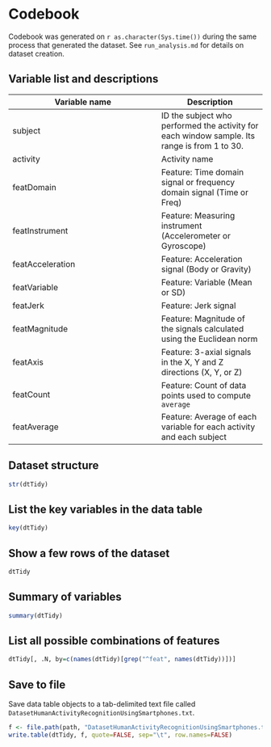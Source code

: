 Codebook
========
Codebook was generated on `r as.character(Sys.time())` during the same process that generated the dataset. See `run_analysis.md` for details on dataset creation.

Variable list and descriptions
------------------------------

Variable name    | Description
-----------------|------------
subject          | ID the subject who performed the activity for each window sample. Its range is from 1 to 30.
activity         | Activity name
featDomain       | Feature: Time domain signal or frequency domain signal (Time or Freq)
featInstrument   | Feature: Measuring instrument (Accelerometer or Gyroscope)
featAcceleration | Feature: Acceleration signal (Body or Gravity)
featVariable     | Feature: Variable (Mean or SD)
featJerk         | Feature: Jerk signal
featMagnitude    | Feature: Magnitude of the signals calculated using the Euclidean norm
featAxis         | Feature: 3-axial signals in the X, Y and Z directions (X, Y, or Z)
featCount        | Feature: Count of data points used to compute `average`
featAverage      | Feature: Average of each variable for each activity and each subject

Dataset structure
-----------------

```r
str(dtTidy)
```

List the key variables in the data table
----------------------------------------

```r
key(dtTidy)
```

Show a few rows of the dataset
------------------------------

```r
dtTidy
```

Summary of variables
--------------------

```r
summary(dtTidy)
```

List all possible combinations of features
------------------------------------------

```r
dtTidy[, .N, by=c(names(dtTidy)[grep("^feat", names(dtTidy))])]
```

Save to file
------------

Save data table objects to a tab-delimited text file called `DatasetHumanActivityRecognitionUsingSmartphones.txt`.

```r
f <- file.path(path, "DatasetHumanActivityRecognitionUsingSmartphones.txt")
write.table(dtTidy, f, quote=FALSE, sep="\t", row.names=FALSE)
```
